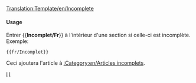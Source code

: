 <noinclude>[[Translation:Template/en/Incomplete]]</noinclude><noinclude></noinclude>

{{en/Ambox| type  = content
<!-- | image = StubIcon.png -->
| text  = <strong>Incomplet</strong><br>Veuillez noter que les informations de cette page ne sont actuellement pas complètes
}}<includeonly>{{{1|[[Category:en/Articles incomplets]]}}}</includeonly><noinclude>

====Usage====
Entrer <nowiki>{{</nowiki>'''Incomplet/Fr'''<nowiki>}}</nowiki> à l'intérieur d'une section si celle-ci est incomplète. Exemple:
<pre>{{fr/Incomplet}}</pre>
Ceci ajoutera l'article à [[:Category:en/Articles incomplets]].

[[Category:en/Templates|I]][[Category:en/Message boxes|I]]</noinclude>